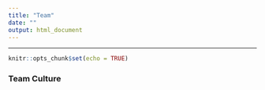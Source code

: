 ```yaml
---
title: "Team"
date: ""
output: html_document
---
```


<hr>

```r
knitr::opts_chunk$set(echo = TRUE)
```

### Team Culture

<br>

